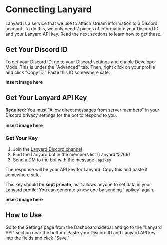 
# Connecting Lanyard

Lanyard is a service that we use to attach stream information to a Discord account. To do this, we only need 2 pieces of information: your Discord ID and your Lanyard API key. Read the next sections to learn how to get these.

## Get Your Discord ID

To get your Discord ID, go to your Discord settings and enable Developer Mode. This is under the "Advanced" tab. Then, right click on your profile and click "Copy ID." Paste this ID somewhere safe.

**insert image here**

## Get Your Lanyard API Key

**Required:** You must "Allow direct messages from server members" in your Discord privacy settings for the bot to respond to you.

**insert image here**

### Get Your Key

1. Join the [Lanyard Discord channel](https://discord.gg/lanyard)
2. Find the Lanyard bot in the members list (Lanyard#5766)
3. Send a DM to the bot with the message `.apikey`

The response will be your API key for Lanyard. Copy this and paste it somewhere safe.

<Callout emoji="🔐">
    This key should be <b>kept private</b>, as it allows anyone to set data in your Lanyard profile! You can generate a new one by sending `.apikey` again.
</Callout>

**insert image here**

## How to Use

Go to the Settings page from the Dashboard sidebar and go to the "Lanyard API" section near the bottom. Paste your Discord ID and Lanyard API key into the fields and click "Save."
